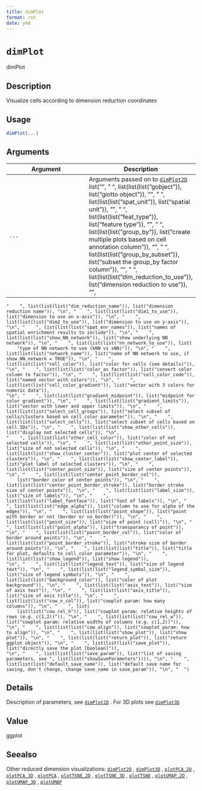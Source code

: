 ```yaml
--- 
title: dimPlot 
format: rst 
date: ymd 
--- 
```

# `dimPlot`

dimPlot


## Description

Visualize cells according to dimension reduction coordinates


## Usage

```r
dimPlot(...)
```


## Arguments

Argument      |Description
------------- |----------------
`...`     |      Arguments passed on to [`dimPlot2D`](#dimplot2d)   list("\n", "    ", list(list(list("gobject")), list("giotto object")), "\n", "    ", list(list(list("spat_unit")), list("spatial unit")), "\n", "    ", list(list(list("feat_type")), list("feature type")), "\n", "    ", list(list(list("group_by")), list("create multiple plots based on cell annotation column")), "\n", "    ", list(list(list("group_by_subset")), list("subset the group_by factor column")), "\n", "    ", list(list(list("dim_reduction_to_use")), list("dimension reduction to use")), "\n", 
    "    ", list(list(list("dim_reduction_name")), list("dimension reduction name")), "\n", "    ", list(list(list("dim1_to_use")), list("dimension to use on x-axis")), "\n", "    ", list(list(list("dim2_to_use")), list("dimension to use on y-axis")), "\n", "    ", list(list(list("spat_enr_names")), list("names of spatial enrichment results to include")), "\n", "    ", list(list(list("show_NN_network")), list("show underlying NN network")), "\n", "    ", list(list(list("nn_network_to_use")), list(
        "type of NN network to use (kNN vs sNN)")), "\n", "    ", list(list(list("network_name")), list("name of NN network to use, if show_NN_network = TRUE")), "\n", "    ", list(list(list("cell_color")), list("color for cells (see details)")), "\n", "    ", list(list(list("color_as_factor")), list("convert color column to factor")), "\n", "    ", list(list(list("cell_color_code")), list("named vector with colors")), "\n", "    ", list(list(list("cell_color_gradient")), list("vector with 3 colors for numeric data")), 
    "\n", "    ", list(list(list("gradient_midpoint")), list("midpoint for color gradient")), "\n", "    ", list(list(list("gradient_limits")), list("vector with lower and upper limits")), "\n", "    ", list(list(list("select_cell_groups")), list("select subset of cells/clusters based on cell_color parameter")), "\n", "    ", list(list(list("select_cells")), list("select subset of cells based on cell IDs")), "\n", "    ", list(list(list("show_other_cells")), list("display not selected cells")), "\n", 
    "    ", list(list(list("other_cell_color")), list("color of not selected cells")), "\n", "    ", list(list(list("other_point_size")), list("size of not selected cells")), "\n", "    ", list(list(list("show_cluster_center")), list("plot center of selected clusters")), "\n", "    ", list(list(list("show_center_label")), list("plot label of selected clusters")), "\n", "    ", list(list(list("center_point_size")), list("size of center points")), "\n", "    ", list(list(list("center_point_border_col")), 
        list("border color of center points")), "\n", "    ", list(list(list("center_point_border_stroke")), list("border stroke size of center points")), "\n", "    ", list(list(list("label_size")), list("size of labels")), "\n", "    ", list(list(list("label_fontface")), list("font of labels")), "\n", "    ", list(list(list("edge_alpha")), list("column to use for alpha of the edges")), "\n", "    ", list(list(list("point_shape")), list("point with border or not (border or no_border)")), "\n", "    ", 
    list(list(list("point_size")), list("size of point (cell)")), "\n", "    ", list(list(list("point_alpha")), list("transparancy of point")), "\n", "    ", list(list(list("point_border_col")), list("color of border around points")), "\n", "    ", list(list(list("point_border_stroke")), list("stroke size of border around points")), "\n", "    ", list(list(list("title")), list("title for plot, defaults to cell_color parameter")), "\n", "    ", list(list(list("show_legend")), list("show legend")), 
    "\n", "    ", list(list(list("legend_text")), list("size of legend text")), "\n", "    ", list(list(list("legend_symbol_size")), list("size of legend symbols")), "\n", "    ", list(list(list("background_color")), list("color of plot background")), "\n", "    ", list(list(list("axis_text")), list("size of axis text")), "\n", "    ", list(list(list("axis_title")), list("size of axis title")), "\n", "    ", list(list(list("cow_n_col")), list("cowplot param: how many columns")), "\n", "    ", list(
        list(list("cow_rel_h")), list("cowplot param: relative heights of rows (e.g. c(1,2))")), "\n", "    ", list(list(list("cow_rel_w")), list("cowplot param: relative widths of columns (e.g. c(1,2))")), "\n", "    ", list(list(list("cow_align")), list("cowplot param: how to align")), "\n", "    ", list(list(list("show_plot")), list("show plot")), "\n", "    ", list(list(list("return_plot")), list("return ggplot object")), "\n", "    ", list(list(list("save_plot")), list("directly save the plot [boolean]")), 
    "\n", "    ", list(list(list("save_param")), list("list of saving parameters, see ", list(list("showSaveParameters")))), "\n", "    ", list(list(list("default_save_name")), list("default save name for saving, don't change, change save_name in save_param")), "\n", "  ")


## Details

Description of parameters, see [`dimPlot2D`](#dimplot2d) . For 3D plots see [`dimPlot3D`](#dimplot3d)


## Value

ggplot


## Seealso

Other reduced dimension visualizations:
 [`dimPlot2D`](#dimplot2d) ,
 [`dimPlot3D`](#dimplot3d) ,
 [`plotPCA_2D`](#plotpca2d) ,
 [`plotPCA_3D`](#plotpca3d) ,
 [`plotPCA`](#plotpca) ,
 [`plotTSNE_2D`](#plottsne2d) ,
 [`plotTSNE_3D`](#plottsne3d) ,
 [`plotTSNE`](#plottsne) ,
 [`plotUMAP_2D`](#plotumap2d) ,
 [`plotUMAP_3D`](#plotumap3d) ,
 [`plotUMAP`](#plotumap)


